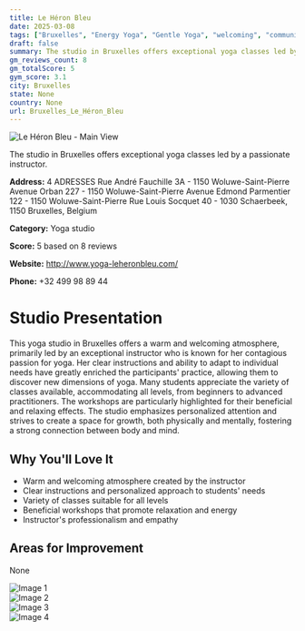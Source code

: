 ```yaml
---
title: Le Héron Bleu
date: 2025-03-08
tags: ["Bruxelles", "Energy Yoga", "Gentle Yoga", "welcoming", "community-oriented", "Bruxelles"]  
draft: false
summary: The studio in Bruxelles offers exceptional yoga classes led by a passionate instructor.
gm_reviews_count: 8
gm_totalScore: 5
gym_score: 3.1
city: Bruxelles
state: None
country: None
url: Bruxelles_Le_Héron_Bleu
---
```


<div className="aspect-[16/9] relative my-8">
  <img 
    src="https://lh5.googleusercontent.com/p/AF1QipPJ2NoJsoKa1DHvkkNm_S-9hrSQh18X1vPVpys3=w1920-h1080-k-no"
    alt="Le Héron Bleu - Main View"
    className="object-cover absolute inset-0 w-full h-full rounded-lg"
  />
</div>

The studio in Bruxelles offers exceptional yoga classes led by a passionate instructor.

**Address:** 4 ADRESSES Rue André Fauchille 3A - 1150 Woluwe-Saint-Pierre Avenue Orban 227 - 1150 Woluwe-Saint-Pierre Avenue Edmond Parmentier 122 - 1150 Woluwe-Saint-Pierre Rue Louis Socquet 40 - 1030 Schaerbeek, 1150 Bruxelles, Belgium

**Category:** Yoga studio

**Score:** 5 based on 8 reviews

**Website:** http://www.yoga-leheronbleu.com/

**Phone:** +32 499 98 89 44

# Studio Presentation

This yoga studio in Bruxelles offers a warm and welcoming atmosphere, primarily led by an exceptional instructor who is known for her contagious passion for yoga. Her clear instructions and ability to adapt to individual needs have greatly enriched the participants' practice, allowing them to discover new dimensions of yoga. Many students appreciate the variety of classes available, accommodating all levels, from beginners to advanced practitioners. The workshops are particularly highlighted for their beneficial and relaxing effects. The studio emphasizes personalized attention and strives to create a space for growth, both physically and mentally, fostering a strong connection between body and mind.

## Why You'll Love It

- Warm and welcoming atmosphere created by the instructor
- Clear instructions and personalized approach to students' needs
- Variety of classes suitable for all levels
- Beneficial workshops that promote relaxation and energy
- Instructor's professionalism and empathy

## Areas for Improvement

None

<div className="grid grid-cols-1 xl:grid-cols-2 gap-4 my-8">
<div className="aspect-[4/3] relative"><img src="https://lh5.googleusercontent.com/p/AF1QipNa9h20V2dki0THXdT7ZfJA1g-mml6f1KNNCwEW=w1920-h1080-k-no" alt="Image 1" className="object-cover absolute inset-0 w-full h-full rounded-lg" /></div>
<div className="aspect-[4/3] relative"><img src="https://lh5.googleusercontent.com/p/AF1QipNFHjZyqcYyeLQi5QnPomAApiMJztWJ6SGnTbHd=w1920-h1080-k-no" alt="Image 2" className="object-cover absolute inset-0 w-full h-full rounded-lg" /></div>
<div className="aspect-[4/3] relative"><img src="https://lh5.googleusercontent.com/p/AF1QipOz2r213iw9S_EqwldO9PxeyzjrfsUOfA5m7bXc=w1920-h1080-k-no" alt="Image 3" className="object-cover absolute inset-0 w-full h-full rounded-lg" /></div>
<div className="aspect-[4/3] relative"><img src="https://lh5.googleusercontent.com/p/AF1QipPLatH0bdJbAFtQY7_99d5n0UoiLbUz1uqI4GcH=w1920-h1080-k-no" alt="Image 4" className="object-cover absolute inset-0 w-full h-full rounded-lg" /></div>
</div>